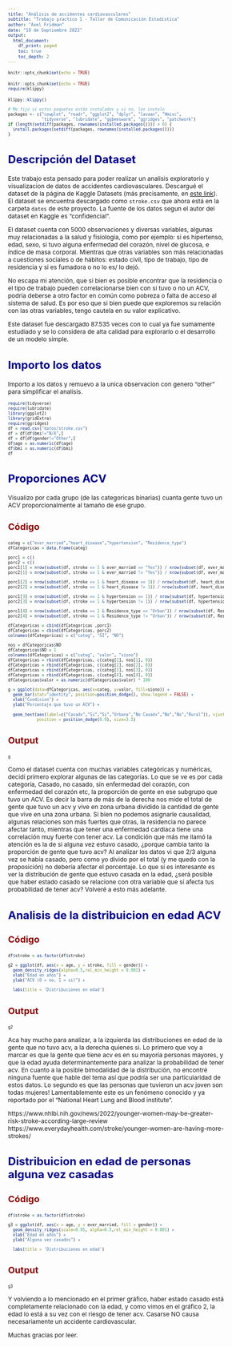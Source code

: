 ```yaml
---
title: "Análisis de accidentes cardiovasculares"
subtitle: "Trabajo practico 1 - Taller de Comunicación Estadística"
author: "Axel Fridman"
date: "10 de Septiembre 2022"
output:
  html_document:
    df_print: paged
    toc: true
    toc_depth: 2
---
```


```r
knitr::opts_chunk$set(echo = TRUE)
```

```{=html}
<style type="text/css">
body{ /* Normal  */
font-size: 12px;
}
td {  /* Table  */
font-size: 10px;
}
h1.title {
font-size: 38px;
color: DarkRed;
}
h1 { /* Header 1 */
font-size: 28px;
color: DarkBlue;
}
h2 { /* Header 2 */
font-size: 22px;
color: DarkBlue;
}
h3 { /* Header 3 */
font-size: 18px;
color: DarkRed;
}
code.r{ /* Code block */
font-size: 8px;
}
pre { /* Code block - determines code spacing between lines */
font-size: 10px;
}
blockquote {
font-size: 12px;
border-left: 5px solid #eee;
}
</style>
```
```r
knitr::opts_chunk$set(echo = TRUE)
require(klippy)
```

```r
klippy::klippy()

# Me fijo si estos paquetes están instalados y si no, los instalo
packages <- c("cowplot", "readr", "ggplot2", "dplyr", "lavaan", "Hmisc",
              "tidyverse", "lubridate", "ggbeeswarm", "ggridges", "patchwork")
if (length(setdiff(packages, rownames(installed.packages()))) > 0) {
  install.packages(setdiff(packages, rownames(installed.packages())))
}

```
## Descripción del Dataset

Este trabajo esta pensado para poder realizar un analisis exploratorio y visualizacion de datos de accidentes cardiovasculares. Descargué el dataset de la página de Kaggle Datasets (más precisamente, en [este link](https://www.kaggle.com/datasets/fedesoriano/stroke-prediction-dataset)). El dataset se encuentra descargado como `stroke.csv` que ahora está en la carpeta `datos` de este proyecto. La fuente de los datos segun el autor del dataset en Kaggle es "confidencial".

El dataset cuenta con 5000 observaciones y diversas variables, algunas muy relacionadas a la salud y fisiología, como por ejemplo: si es hipertenso, edad, sexo, si tuvo alguna enfermedad del corazón, nivel de glucosa, e índice de masa corporal. Mientras que otras variables son más relacionadas a cuestiones sociales o de hábitos: estado civil, tipo de trabajo, tipo de residencia y si es fumadora o no lo es/ lo dejó. 

No escapa mi atención, que si bien es posible encontrar que la residencia o el tipo de trabajo pueden correlacionarse bien con si tuvo o no un ACV, podría deberse a otro factor en común como pobreza o falta de acceso al sistema de salud. Es por eso que si bien puede que exploremos su relación con las otras variables, tengo cautela en su valor explicativo. 

Este dataset fue descargado 87.535 veces con lo cual ya fue sumamente estudiado y se lo considera de alta calidad para explorarlo o el desarrollo de un modelo simple.



## Importo los datos

Importo a los datos y remuevo a la unica observacion con genero "other" para simplificar el analisis. 
```r
require(tidyverse)
require(lubridate)
library(ggplot2)
library(gridExtra)
require(ggridges)
df = read.csv("datos/stroke.csv")
df = df[df$bmi!="N/A",]
df = df[df$gender!="Other",]
df$age = as.numeric(df$age)
df$bmi = as.numeric(df$bmi)
df
```
## Proporciones ACV  {.tabset .tabset-fade}
Visualizo por cada grupo (de las categoricas binarias) cuanta gente tuvo un ACV proporcionalmente al tamaño de ese grupo. 

### Código

```r
categ = c("ever_married","heart_disease","hypertension", "Residence_type")
dfCategoricas = data.frame(categ)

porc1 = c()
porc2 = c()
porc1[1] = nrow(subset(df, stroke == 1 & ever_married == "Yes")) / nrow(subset(df, ever_married == "Yes"))
porc2[1] = nrow(subset(df, stroke == 1 & ever_married != "Yes")) / nrow(subset(df, ever_married != "Yes"))

porc1[2] = nrow(subset(df, stroke == 1 & heart_disease == 1)) / nrow(subset(df, heart_disease == 1))
porc2[2] = nrow(subset(df, stroke == 1 & heart_disease != 1)) / nrow(subset(df, heart_disease != 1))

porc1[3] = nrow(subset(df, stroke == 1 & hypertension == 1)) / nrow(subset(df, hypertension == 1))
porc2[3] = nrow(subset(df, stroke == 1 & hypertension != 1)) / nrow(subset(df, hypertension != 1))

porc1[4] = nrow(subset(df, stroke == 1 & Residence_type == "Urban")) / nrow(subset(df, Residence_type == "Urban"))
porc2[4] = nrow(subset(df, stroke == 1 & Residence_type != "Urban")) / nrow(subset(df, Residence_type != "Urban"))

dfCategoricas = cbind(dfCategoricas ,porc1)
dfCategoricas = cbind(dfCategoricas, porc2)
colnames(dfCategoricas) = c("categ", "SI", "NO")

nos = dfCategoricas$NO
dfCategoricas$NO = 1
colnames(dfCategoricas) = c("categ", "valor", "siono")
dfCategoricas = rbind(dfCategoricas, c(categ[1], nos[1], 0))
dfCategoricas = rbind(dfCategoricas, c(categ[2], nos[2], 0))
dfCategoricas = rbind(dfCategoricas, c(categ[3], nos[3], 0))
dfCategoricas = rbind(dfCategoricas, c(categ[4], nos[4], 0))
dfCategoricas$valor = as.numeric(dfCategoricas$valor) * 100

g = ggplot(data=dfCategoricas, aes(x=categ, y=valor, fill=siono)) +
  geom_bar(stat="identity", position=position_dodge(), show.legend = FALSE) + 
  xlab("Condicion") +
  ylab("Porcentaje que tuvo un ACV") +
  
  geom_text(aes(label=c("Casadx","Si","Si","Urbana","No Casadx","No","No","Rural")), vjust=1.6, color="white",
            position = position_dodge(0.9), size=3.5) 
```

### Output {.active}

```r
g
```
Como el dataset cuenta con muchas variables categóricas y numéricas, decidí primero explorar algunas de las categorías. Lo que se ve es por cada categoría, Casado, no casado, sin enfermedad del corazón, con enfermedad del corazón etc, la proporción de gente en ese subgrupo que tuvo un ACV. 
Es decir la barra de más de la derecha nos mide el total de gente que tuvo un acv y vive en zona urbana dividido la cantidad de gente que vive en una zona urbana.
Si bien no podemos asignarle causalidad, algunas relaciones son más fuertes que otras, la residencia no parece afectar tanto, mientras que tener una enfermedad cardiaca tiene una correlación muy fuerte con tener acv.
La condición que más me llamó la atención es la de si alguna vez estuvo casado, ¿porque cambia tanto la proporción de gente que tuvo acv?
Al analizar los datos vi que 2/3 alguna vez se había casado, pero como yo divido por el total (y me quedo con la proposición) no debería afectar el porcentaje. Lo que sí es interesante es ver la distribución de gente que estuvo casada en la edad, ¿será posible que haber estado casado se relacione con otra variable que sí afecta tus probabilidad de tener acv? Volveré a esto más adelante.

## Analisis de la distribuicion en edad ACV {.tabset .tabset-fade}

### Código
```r
df$stroke = as.factor(df$stroke)

g2 = ggplot(df, aes(x = age, y = stroke, fill = gender)) +
  geom_density_ridges(alpha=0.5,rel_min_height = 0.001) +
  xlab("Edad en años") +
  ylab("ACV (0 = no, 1 = si)") +

  labs(title = 'Distribuciones en edad')
```
### Output {.active}
```r
g2
```
Aca hay mucho para analizar, a la izquierda las distribuciones en edad de la gente que no tuvo acv, a la derecha quienes si.
Lo primero que voy a marcar es que la gente que tiene acv es en su mayoría personas mayores, y que la edad ayuda determinantemente para analizar la probabilidad de tener acv. En cuanto a la posible bimodalidad de la distribución, no encontré ninguna fuente que hable del tema así que podría ser una particularidad de estos datos.
Lo segundo es que las personas que tuvieron un acv joven son todas mujeres! Lamentablemente este es un fenómeno conocido y ya reportado por el "National Heart Lung and Blood institute".
  
https://www.nhlbi.nih.gov/news/2022/younger-women-may-be-greater-risk-stroke-according-large-review
https://www.everydayhealth.com/stroke/younger-women-are-having-more-strokes/

## Distribuicion en edad de personas alguna vez casadas {.tabset .tabset-fade}

### Código
```r
df$stroke = as.factor(df$stroke)

g3 = ggplot(df, aes(x = age, y = ever_married, fill = gender)) +
  geom_density_ridges(scale=0.95, alpha=0.5,rel_min_height = 0.001) +
  xlab("Edad en años") +
  ylab("Alguna vez casados") +

  labs(title = 'Distribuciones en edad')
```
### Output {.active}
```r
g3
```

Y volviendo a lo mencionado en el primer gráfico, haber estado casado está completamente relacionado con la edad, y como vimos en el gráfico 2, la edad lo está a su vez con el riesgo de tener acv. Casarse NO causa necesariamente un accidente cardiovascular.

Muchas gracias por leer. 

